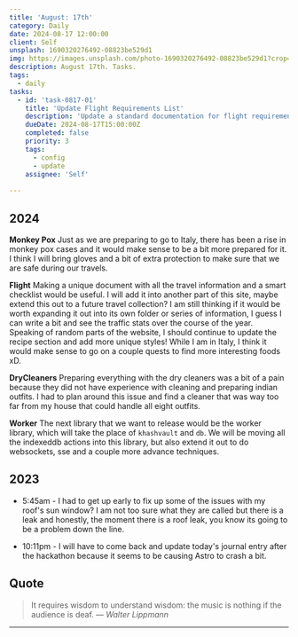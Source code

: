 ```yaml
---
title: 'August: 17th'
category: Daily
date: 2024-08-17 12:00:00
client: Self
unsplash: 1690320276492-08823be529d1
img: https://images.unsplash.com/photo-1690320276492-08823be529d1?crop=entropy&cs=srgb&fm=jpg&ixid=MnwzNjM5Nzd8MHwxfHJhbmRvbXx8fHx8fHx8fDE2ODE3NDg2ODY&ixlib=rb-4.0.3&q=85
description: August 17th. Tasks.
tags:
  - daily
tasks:
  - id: 'task-0817-01'
    title: 'Update Flight Requirements List'
    description: 'Update a standard documentation for flight requirements.'
    dueDate: 2024-08-17T15:00:00Z
    completed: false
    priority: 3
    tags:
      - config
      - update
    assignee: 'Self'
  
---
```



## 2024

**Monkey Pox**
Just as we are preparing to go to Italy, there has been a rise in monkey pox cases and it would make sense to be a bit more prepared for it.
I think I will bring gloves and a bit of extra protection to make sure that we are safe during our travels.

**Flight**
Making a unique document with all the travel information and a smart checklist would be useful.
I will add it into another part of this site, maybe extend this out to a future travel collection?
I am still thinking if it would be worth expanding it out into its own folder or series of information, I guess I can write a bit and see the traffic stats over the course of the year.
Speaking of random parts of the website, I should continue to update the recipe section and add more unique styles!
While I am in Italy, I think it would make sense to go on a couple quests to find more interesting foods xD.

**DryCleaners**
Preparing everything with the dry cleaners was a bit of a pain because they did not have experience with cleaning and preparing indian outfits.
I had to plan around this issue and find a cleaner that was way too far from my house that could handle all eight outfits.

**Worker**
The next library that we want to release would be the worker library, which will take the place of `khashvault` and `db`.
We will be moving all the indexeddb actions into this library, but also extend it out to do websockets, sse and a couple more advance techniques.



## 2023
- 5:45am - I had to get up early to fix up some of the issues with my roof's sun window? I am not too sure what they are called but there is a leak and honestly, the moment there is a roof leak, you know its going to be a problem down the line.

- 10:11pm - I will have to come back and update today's journal entry after the hackathon because it seems to be causing Astro to crash a bit.

## Quote

> It requires wisdom to understand wisdom: the music is nothing if the audience is deaf.
> — <cite>Walter Lippmann</cite>

---

<Tasks tasks={frontmatter.tasks}  />
